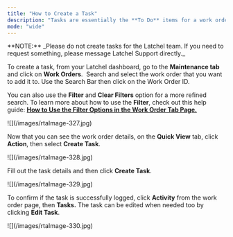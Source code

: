 ```yaml
---
title: "How to Create a Task"
description: "Tasks are essentially the **To Do** items for a work order. They should be used to describe future actions that will be taken by your internal team, owners, preferred vendors, or residents to progress the work order. Both existing and newly created tasks will automatically appear on the Task Page."
mode: "wide"
---
```


<Info>
  **NOTE:** _Please do not create tasks for the Latchel team. If you need to request something, please message Latchel Support directly._
</Info>

To create a task, from your Latchel dashboard, go to the **Maintenance tab** and click on **Work Orders**.  Search and select the work order that you want to add it to. Use the Search Bar then click on the Work Order ID.

You can also use the **Filter** and **Clear Filters** option for a more refined search. To learn more about how to use the **Filter**, check out this help guide: [**How to Use the Filter Options in the Work Order Tab Page.**](/s/topic/0TO5e000000h9wqGAA/How-to-Use-the-Filter-Options-in-the-Work-Order-Tab-Page)

<Frame>
  ![](/images/rtaImage-327.jpg)
</Frame>

Now that you can see the work order details, on the **Quick View** tab, click **Action**, then select **Create Task**.

<Frame>
  ![](/images/rtaImage-328.jpg)
</Frame>

Fill out the task details and then click **Create Task**.

<Frame>
  ![](/images/rtaImage-329.jpg)
</Frame>

To confirm if the task is successfully logged, click **Activity** from the work order page, then **Tasks.** The task can be edited when needed too by clicking **Edit Task**.

<Frame>
  ![](/images/rtaImage-330.jpg)
</Frame>